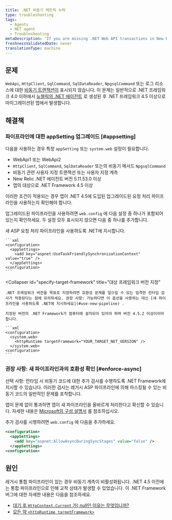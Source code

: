 ```yaml
---
title: .NET 비동기 메트릭 누락
type: troubleshooting
tags:
  - Agents
  - NET agent
  - Troubleshooting
metaDescription: 'If you are missing .NET Web API transactions in New Relic and your app targets .NET Framework 4.0, follow these procedures to apply a framework bug fix.'
freshnessValidatedDate: never
translationType: machine
---
```


## 문제

`WebApi`, `HttpClient`, `SqlCommand`, `SqlDataReader`, `NpgsqlCommand` 또는 로그 리소스에 대한 [비동기 트랜잭션이](/docs/agents/net-agent/additional-installation/async-support-net) 표시되지 않습니다. 이 문제는 일반적으로 .NET 프레임워크 4.0 이하에서 [뉴렐릭의 .NET 에이전트](/docs/agents/net-agent/getting-started/compatibility-requirements-net-framework-agent#net-version) 로 생성된 후 .NET 프레임워크 4.5 이상으로 마이그레이션된 앱에서 발생합니다.

## 해결책

### 파이프라인에 대한 appSetting 업그레이드 [#appsetting]

다음을 사용하는 경우 특정 `appSetting` 또는 `system.web` 설정이 필요합니다.

* WebApi1 또는 WebApi2
* `HttpClient`, `SqlCommand`, `SqlDataReader` 또는의 비동기 메서드 `NpgsqlCommand`
* 비동기 관련 사용자 지정 트랜잭션 또는 사용자 지정 계측
* New Relic .NET 에이전트 버전 5.11.53.0 이상
* 앱의 대상으로 .NET Framework 4.5 이상

이러한 조건이 적용되는 경우 앱이 .NET 4.5에 도입된 업그레이드된 요청 처리 파이프라인을 사용하는지 확인해야 합니다.

업그레이드된 파이프라인을 사용하려면 `web.config` 에 다음 설정 중 하나가 포함되어 있는지 확인하세요. 두 설정 모두 표시되지 않으면 다음 중 하나를 추가합니다.

<CollapserGroup>
  <Collapser
    id="use-new-pipeline"
    title="권장 사항: 새 파이프라인을 사용하도록 .NET에 지시"
  >
    새 ASP 요청 처리 파이프라인을 사용하도록 .NET에 지시합니다.

    ```xml
    <configuration>
      <appSettings>
        <add key="aspnet:UseTaskFriendlySynchronizationContext" value="true" />
      </appSettings>
    <configuration>
    ```
  </Collapser>

  <Collapser
    id="specify-target-framework"
    title="대상 프레임워크 버전 지정"
  >
    .NET 프레임워크 버전을 목표로 지정하려면 호환성 문제를 일으킬 수 있는 엄격한 런타임 검사가 적용된다는 점에 유의하세요. 권장 사항: 가능하다면 이 옵션을 사용하는 대신 [새 파이프라인을 사용하도록 .NET에 지시하세요](#use-new-pipeline) .

    지정된 버전의 .NET Framework가 컴퓨터에 설치되어 있어야 하며 버전 4.5.2 이상이어야 합니다.

    ```xml
    <configuration>
      <system.web>
        <httpRuntime targetFramework="YOUR_TARGET_NET_VERSION" /> 
      </system.web>
    <configuration>
    ```
  </Collapser>
</CollapserGroup>

### 권장 사항: 새 파이프라인과의 호환성 확인 [#enforce-async]

선택 사항: 런타임 시 비동기 코드에 대한 추가 검사를 수행하도록 .NET Framework에 지시할 수 있습니다. 이러한 검사는 레거시 ASP 파이프라인에 의해 마스킹될 수 있는 비동기 코드의 일반적인 문제를 포착합니다.

앱이 문제 없이 통과하면 앱이 새 파이프라인을 올바르게 처리한다고 확신할 수 있습니다. 자세한 내용은 [Microsoft의 구성 설명서](https://msdn.microsoft.com/en-us/library/hh975440%28v=vs.120%29.aspx?f=255&MSPPError=-2147217396) 를 참조하십시오.

추가 검사를 시행하려면 `web.config` 에 다음을 추가하세요.

```xml
<configuration>
  <appSettings>
    <add key="aspnet:AllowAsyncDuringSyncStages" value="false" />
  </appSettings>
<configuration>
```

## 원인

레거시 통합 파이프라인이 있는 경우 비동기 계측이 비활성화됩니다. .NET 4.5 이전에는 통합 파이프라인으로 인해 교착 상태가 발생할 수 있었습니다. 이 .NET Framework 버그에 대한 자세한 내용은 다음을 참조하세요.

* [대기 후 `HttpContext.Current` 가) null인 이유는 무엇입니까?](https://stackoverflow.com/questions/18383923/why-is-httpcontext-current-null-after-await)
* [모든 약 `<httpRuntime targetFramework>`](https://devblogs.microsoft.com/dotnet/all-about-httpruntime-targetframework/)
